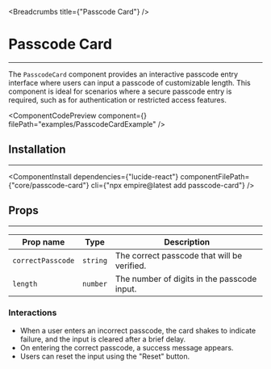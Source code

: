
<Breadcrumbs title={"Passcode Card"} />

# Passcode Card

---

The `PasscodeCard` component provides an interactive passcode entry interface where users can input a passcode of customizable length. This component is ideal for scenarios where a secure passcode entry is required, such as for authentication or restricted access features.

<ComponentCodePreview
  component={<PasscodeCardExample />}
  filePath="examples/PasscodeCardExample"
/>

## Installation

---

<ComponentInstall
  dependencies={"lucide-react"}
  componentFilePath={"core/passcode-card"}
  cli={"npx empire@latest add passcode-card"}
/>

## Props

---

| Prop name         | Type     | Description                                 |
| ----------------- | -------- | ------------------------------------------- |
| `correctPasscode` | `string` | The correct passcode that will be verified. |
| `length`          | `number` | The number of digits in the passcode input. |

### Interactions

- When a user enters an incorrect passcode, the card shakes to indicate failure, and the input is cleared after a brief delay.
- On entering the correct passcode, a success message appears.
- Users can reset the input using the "Reset" button.

